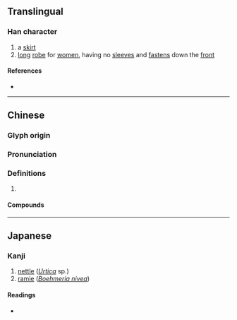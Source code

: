 {{character info/new}}
==Translingual==

===Han character===
{{Han char|rn=50|rad=巾|as=05|sn=8|four=44247|canj=LBDHE|ids=⿰巾皮}}

# a [[skirt]]
# [[long]] [[robe]] for [[women]], having no [[sleeve]]s and [[fasten]]s down the [[front]]

====References====
* {{Han ref|kx=0329.420|dkj=08846|dj=0635.160|hdz=10736.010|uh=5E14|ud=24084|bh=CC6E|bd=52334}}

----

==Chinese==
{{zh-forms}}

===Glyph origin===
{{Han etym}}

===Pronunciation===
{{zh-pron
|m=pèi
|c=pei3
|mc=y
|oc=y
|cat=
}}

===Definitions===
{{zh-hanzi}}

# {{rfdef|lang=zh}}

====Compounds====
{{zh-der|官衫帔子|冠帔|鳳冠霞帔|霞帔|羅帔}}

----

==Japanese==

===Kanji===
{{ja-kanji|grade=|rs=巾05}}

# [[nettle]] (''[[Urtica]]'' sp.)
# [[ramie]] (''[[Boehmeria nivea]]'')

====Readings====
* {{ja-readings|on=ひ|kun=ふくろ}}